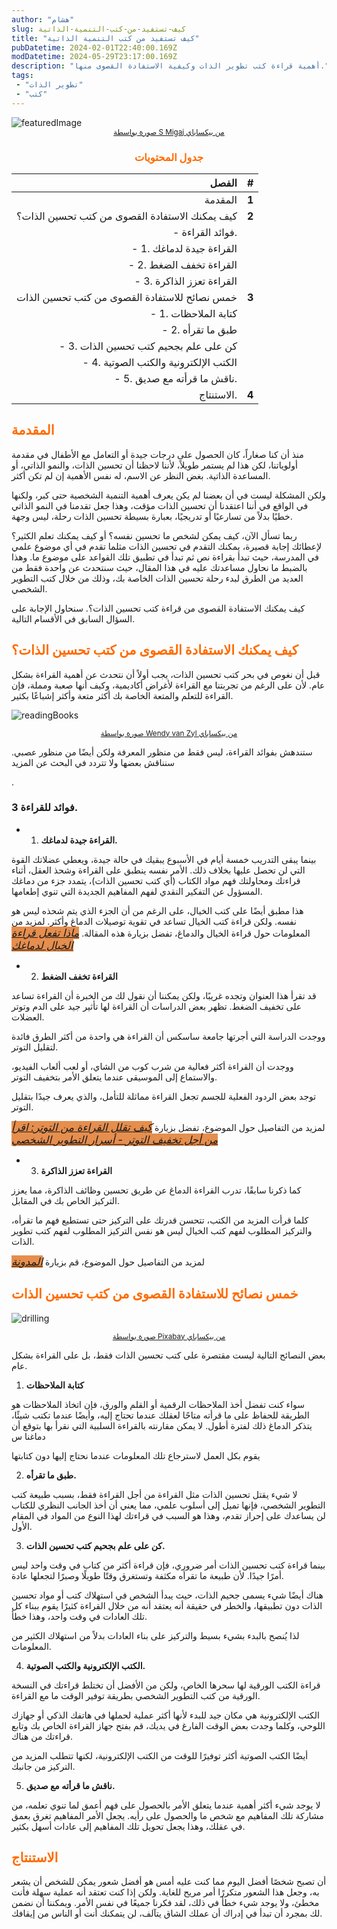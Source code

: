 ```yaml
---
author: "هشام"
slug: كيف-تستفيد-من-كتب-التنمية-الذاتية
title: "كيف تستفيد من كتب التنمية الذاتية"
pubDatetime: 2024-02-01T22:40:00.169Z
modDatetime: 2024-05-29T23:17:00.169Z
description: "أهمية قراءة كتب تطوير الذات وكيفية الاستفادة القصوى منها."
tags:
 - "تطوير الذات"
 - "كتب"
---
```


![featuredImage](@assets/images/self-improvement-books-and-how-to-get-the-most-of-them/cover.jpg)
<small style="display:inherit;text-align:center">
    <a href="https://www.pexels.com/photo/person-on-a-bridge-near-a-lake-747964/?utm_content=attributionCopyText&utm_medium=referral&utm_source=pexels">صورة بواسطة S Migaj من بيكساباي</a>
</small>

<h3 style="color:#FF6B01!important;text-align:center;">جدول المحتويات </h3>

| الفصل                                                         | #   |
| ----------------------------------------------------------------: | :---: |
| المقدمة                                                         | <strong>1</strong>   |
| كيف يمكنك الاستفادة القصوى من كتب تحسين الذات؟               | <strong>2 </strong>  |
| - فوائد القراءة.                                                |     |
|   - 1. القراءة جيدة لدماغك                                      |     |
|   - 2. القراءة تخفف الضغط                                        |     |
|   - 3. القراءة تعزز الذاكرة                                      |     |
| خمس نصائح للاستفادة القصوى من كتب تحسين الذات                   | <strong>3 </strong>  |
|   - 1. كتابة الملاحظات                                              |     |
|   - 2. طبق ما تقرأه                                               |     |
|   - 3. كن على علم بجحيم كتب تحسين الذات                        |     |
|   - 4. الكتب الإلكترونية والكتب الصوتية                         |     |
|   - 5. ناقش ما قرأته مع صديق.                                     |     |
| الاستنتاج.                                                       | <strong>4 </strong>  |

<h2 style="color:#FF6B01!important">المقدمة</h2>

منذ أن كنا صغاراً، كان الحصول على درجات جيدة أو التعامل مع الأطفال في مقدمة أولوياتنا، لكن هذا لم يستمر طويلاً، لأننا لاحظنا أن تحسين الذات، والنمو الذاتي، أو المساعدة الذاتية. بغض النظر عن الاسم، له نفس الأهمية إن لم تكن أكثر.

ولكن المشكلة ليست في أن بعضنا لم يكن يعرف أهمية التنمية الشخصية حتى كبر، ولكنها في الواقع في أننا اعتقدنا أن تحسين الذات مؤقت، وهذا جعل تقدمنا في النمو الذاتي خطيًا بدلاً من تسارعيًا أو تدريجيًا، بعبارة بسيطة تحسين الذات رحلة، ليس وجهة.

ربما تسأل الآن، كيف يمكن لشخص ما تحسين نفسه؟ أو كيف يمكنك تعلم الكثير؟ لإعطائك إجابة قصيرة، يمكنك التقدم في تحسين الذات مثلما تقدم في أي موضوع علمي في المدرسة، حيث تبدأ بقراءة نص ثم تبدأ في تطبيق تلك القواعد على موضوع ما. وهذا بالضبط ما نحاول مساعدتك عليه في هذا المقال، حيث سنتحدث عن واحدة فقط من العديد من الطرق لبدء رحلة تحسين الذات الخاصة بك، وذلك من خلال كتب التطوير الشخصي.

كيف يمكنك الاستفادة القصوى من قراءة كتب تحسين الذات؟. سنحاول الإجابة على السؤال السابق في الأقسام التالية.

<h2 style="color:#FF6B01!important"> كيف يمكنك الاستفادة القصوى من كتب تحسين الذات؟</h2>

قبل أن نغوص في بحر كتب تحسين الذات، يجب أولاً أن نتحدث عن أهمية القراءة بشكل عام. لأن على الرغم من تجربتنا مع القراءة لأغراض أكاديمية، وكيف أنها صعبة ومملة، فإن القراءة للتعلم والمتعة الخاصة بك أكثر متعة وأكثر إشباعًا بكثير.

![readingBooks](@assets/images/self-improvement-books-and-how-to-get-the-most-of-them/reading-books.jpg)

<small style="display:inherit;text-align:center">
    <a href="https://www.pexels.com/photo/brown-book-page-1112048/?utm_content=attributionCopyText&utm_medium=referral&utm_source=pexels">صورة بواسطة Wendy van Zyl من بيكساباي</a>
</small>

ستندهش بفوائد القراءة، ليس فقط من منظور المعرفة ولكن أيضًا من منظور عصبي. سنناقش بعضها ولا تتردد في البحث عن المزيد

.

### 3 فوائد للقراءة.

- 1. **القراءة جيدة لدماغك.**

بينما يبقى التدريب خمسة أيام في الأسبوع يبقيك في حالة جيدة، ويعطي عضلاتك القوة التي لن تحصل عليها بخلاف ذلك. الأمر نفسه ينطبق على القراءة وشحذ العقل، أثناء قراءتك ومحاولتك فهم مواد الكتاب (أي كتب تحسين الذات)، يتمدد جزء من دماغك المسؤول عن التفكير النقدي لفهم المفاهيم الجديدة التي تنوي إطعامها.

هذا مطبق أيضًا على كتب الخيال، على الرغم من أن الجزء الذي يتم شحذه ليس هو نفسه. ولكن قراءة كتب الخيال تساعد في تقوية توصيلات الدماغ وأكثر. لمزيد من المعلومات حول قراءة الخيال والدماغ، تفضل بزيارة هذه المقالة. <i style="background-color:#e58e4e;font-size:1.2em;">[ماذا تفعل قراءة الخيال لدماغك](https://medium.com/curious/what-reading-fiction-does-to-your-brain-7cc6f8bc2e31)</i>

- 2. **القراءة تخفف الضغط**

قد تقرأ هذا العنوان وتجده غريبًا، ولكن يمكننا أن نقول لك من الخبرة أن القراءة تساعد على تخفيف الضغط. تظهر بعض الدراسات أن القراءة لها تأثير جيد على الدم وتوتر العضلات.

ووجدت الدراسة التي أجرتها جامعة ساسكس أن القراءة هي واحدة من أكثر الطرق فائدة لتقليل التوتر.

ووجدت أن القراءة أكثر فعالية من شرب كوب من الشاي، أو لعب ألعاب الفيديو، والاستماع إلى الموسيقى عندما يتعلق الأمر بتخفيف التوتر.

توجد بعض الردود الفعلية للجسم تجعل القراءة مماثلة للتأمل، والذي يعرف جيدًا بتقليل التوتر.

لمزيد من التفاصيل حول الموضوع، تفضل بزيارة <i style="background-color:#e58e4e;font-size:1.2em;">[كيف تقلل القراءة من التوتر: اقرأ من أجل تخفيف التوتر - أسرار التطوير الشخصي](https://www.selfdevelopmentsecrets.com/reading-reduces-stress/)</i>

- 3. **القراءة تعزز الذاكرة**

كما ذكرنا سابقًا، تدرب القراءة الدماغ عن طريق تحسين وظائف الذاكرة، مما يعزز التركيز الخاص بك في المقابل.

كلما قرأت المزيد من الكتب، تتحسن قدرتك على التركيز حتى تستطيع فهم ما تقرأه، والتركيز المطلوب لفهم كتب الخيال ليس هو نفس التركيز المطلوب لفهم كتب تطوير الذات.

لمزيد من التفاصيل حول الموضوع، قم بزيارة <i style="background-color:#e58e4e;font-size:1.2em;">[المدونة](https://www.ncu.edu/blog/reading-improves-memory-concentration-and-stress)</i>


<h2 style="color:#FF6B01!important"> خمس نصائح للاستفادة القصوى من كتب تحسين الذات</h2>

![drilling](@assets/images/self-improvement-books-and-how-to-get-the-most-of-them/drling.jpg)

<small style="display:inherit;text-align:center">
    <a href="https://www.pexels.com/photo/gray-industrial-machine-during-golden-hour-162568/?utm_content=attributionCopyText&utm_medium=referral&utm_source=pexels">
        صورة بواسطة Pixabay من بيكساباي
    </a>
</small>

بعض النصائح التالية ليست مقتصرة على كتب تحسين الذات فقط، بل على القراءة بشكل عام.

  1. **كتابة الملاحظات**

سواء كنت تفضل أخذ الملاحظات الرقمية أو القلم والورق، فإن اتخاذ الملاحظات هو الطريقة للحفاظ على ما قرأته متاحًا لعقلك عندما تحتاج إليه، وأيضًا عندما تكتب شيئًا، يتذكر الدماغ ذلك لفترة أطول. لا يمكن مقارنته بالقراءة السلبية التي نقرأ بها بتوقع أن دماغنا س

يقوم بكل العمل لاسترجاع تلك المعلومات عندما نحتاج إليها دون كتابتها

  2. **طبق ما تقرأه.**

لا شيء يقتل تحسين الذات مثل القراءة من أجل القراءة فقط، بسبب طبيعة كتب التطوير الشخصي، فإنها تميل إلى أسلوب علمي، مما يعني أن أخذ الجانب النظري للكتاب لن يساعدك على إحراز تقدم، وهذا هو السبب في قراءتك لهذا النوع من المواد في المقام الأول.

  3. **كن على علم بجحيم كتب تحسين الذات.**

بينما قراءة كتب تحسين الذات أمر ضروري، فإن قراءة أكثر من كتاب في وقت واحد ليس أمرًا جيدًا. لأن طبيعة ما تقرأه مكثفة وتستغرق وقتًا طويلًا وصبرًا لتجعلها عادة.

هناك أيضًا شيء يسمى جحيم الذات، حيث يبدأ الشخص في استهلاك كتب أو مواد تحسين الذات دون تطبيقها، والخطر في حقيقة أنه يعتقد أنه من خلال القراءة كثيرًا يقوم ببناء كل تلك العادات في وقت واحد، وهذا خطأ.

لذا يُنصح بالبدء بشيء بسيط والتركيز على بناء العادات بدلاً من استهلاك الكثير من المعلومات.

  4. **الكتب الإلكترونية والكتب الصوتية.**

قراءة الكتب الورقية لها سحرها الخاص، ولكن من الأفضل أن تختلط قراءتك في النسخة الورقية من كتب التطوير الشخصي بطريقة توفير الوقت ما مع القراءة.

الكتب الإلكترونية هي مكان جيد للبدء لأنها أكثر عملية لحملها في هاتفك الذكي أو جهازك اللوحي، وكلما وجدت بعض الوقت الفارغ في يديك، قم بفتح جهاز القراءة الخاص بك وتابع قراءتك من هناك.

أيضًا الكتب الصوتية أكثر توفيرًا للوقت من الكتب الإلكترونية، لكنها تتطلب المزيد من التركيز من جانبك.

  5. **ناقش ما قرأته مع صديق.**

لا يوجد شيء أكثر أهمية عندما يتعلق الأمر بالحصول على فهم أعمق لما تنوي تعلمه، من مشاركة تلك المفاهيم مع شخص ما والحصول على رأيه. يجعل الأمر المفاهيم تغرق بعمق في عقلك، وهذا يجعل تحويل تلك المفاهيم إلى عادات أسهل بكثير.

<h2 style="color:#FF6B01!important"> الاستنتاج</h2>

أن تصبح شخصًا أفضل اليوم مما كنت عليه أمس هو أفضل شعور يمكن للشخص أن يشعر به، وجعل هذا الشعور متكررًا أمر مريح للغاية. ولكن إذا كنت تعتقد أنه عملية سهلة فأنت مخطئ، ولا يوجد شيء خطأ في ذلك، لقد فكرنا جميعًا في نفس الأمر. ويمكننا أن نضمن لك بمجرد أن تبدأ في إدراك أن عملك الشاق يتآلف، لن يتمكنك أنت أو الناس من إيقافك.

